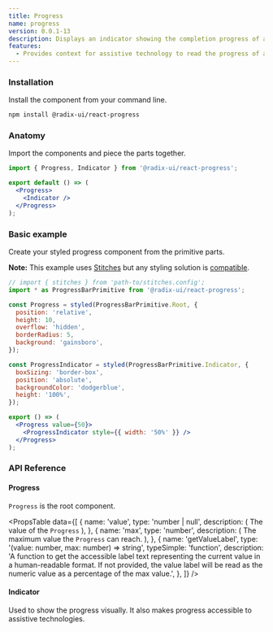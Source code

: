```yaml
---
title: Progress
name: progress
version: 0.0.1-13
description: Displays an indicator showing the completion progress of a task, typically displayed as a progress bar.
features:
  - Provides context for assistive technology to read the progress of a task.
---
```



<HeroSlot>
  <ProgressHero />
</HeroSlot>

### Installation

Install the component from your command line.

```bash
npm install @radix-ui/react-progress
```

### Anatomy

Import the components and piece the parts together.

```jsx
import { Progress, Indicator } from '@radix-ui/react-progress';

export default () => (
  <Progress>
    <Indicator />
  </Progress>
);
```

### Basic example

Create your styled progress component from the primitive parts.

**Note:** This example uses [Stitches](https://stitches.dev) but any styling solution is [compatible](../overview/styling).

```jsx live manual
// import { stitches } from 'path-to/stitches.config';
import * as ProgressBarPrimitive from '@radix-ui/react-progress';

const Progress = styled(ProgressBarPrimitive.Root, {
  position: 'relative',
  height: 10,
  overflow: 'hidden',
  borderRadius: 5,
  background: 'gainsboro',
});

const ProgressIndicator = styled(ProgressBarPrimitive.Indicator, {
  boxSizing: 'border-box',
  position: 'absolute',
  backgroundColor: 'dodgerblue',
  height: '100%',
});

export () => (
  <Progress value={50}>
    <ProgressIndicator style={{ width: '50%' }} />
  </Progress>
);
```

### API Reference

#### Progress

`Progress` is the root component.

<PropsTable
  data={[
    {
      name: 'value',
      type: 'number | null',
      description: (
        <span>
          The value of the <Code>Progress</Code>
        </span>
      ),
    },
    {
      name: 'max',
      type: 'number',
      description: (
        <span>
          The maximum value the <Code>Progress</Code> can reach.
        </span>
      ),
    },
    {
      name: 'getValueLabel',
      type: '(value: number, max: number) => string',
      typeSimple: 'function',
      description:
        'A function to get the accessible label text representing the current value in a human-readable format. If not provided, the value label will be read as the numeric value as a percentage of the max value.',
    },
  ]}
/>

#### Indicator

Used to show the progress visually. It also makes progress accessible to assistive technologies.
